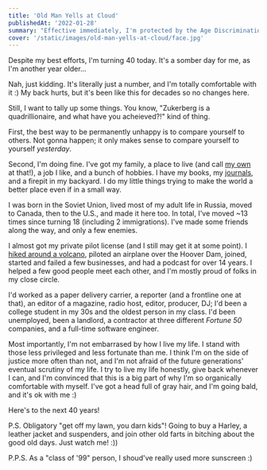```yaml
---
title: 'Old Man Yells at Cloud'
publishedAt: '2022-01-28'
summary: "Effective immediately, I'm protected by the Age Discrimination Act of 1975 👴🏻"
cover: '/static/images/old-man-yells-at-cloud/face.jpg'
---
```


Despite my best efforts, I'm turning 40 today. It's a somber day for me, as I'm another year older...

<ImageWithAlt path="old-man-yells-at-cloud/old.jpg" />

Nah, just kidding. It's literally just a number, and I'm totally comfortable with it :) My back hurts, but it's been like this for decades so no changes here.

Still, I want to tally up some things. You know, "Zukerberg is a quadrillionaire, and what have you acheieved?!" kind of thing.

First, the best way to be permanently unhappy is to compare yourself to others. Not gonna happen; it only makes sense to compare yourself to yourself _yesterday_.

Second, I'm doing fine. I've got my family, a place to live (and call [my own](/blog/june-2021-update) at that!), a job I like, and a bunch of hobbies. I have my books, my [journals](/blog/journaling), and a firepit in my backyard. I do my little things trying to make the world a better place even if in a small way.

<ImageWithAlt path="old-man-yells-at-cloud/hitfm.jpg" caption="2006" />

<ImageWithAlt path="old-man-yells-at-cloud/mayak.jpg" caption="2010" />

I was born in the Soviet Union, lived most of my adult life in Russia, moved to Canada, then to the U.S., and made it here too. In total, I've moved ~13 times since turning 18 (including 2 immigrations). I've made some friends along the way, and only a few enemies.

<ImageWithAlt path="old-man-yells-at-cloud/landed-canada.jpg" caption="2011" />
<ImageWithAlt path="old-man-yells-at-cloud/landed.jpg" caption="2012" />

I almost got my private pilot license (and I still may get it at some point). I [hiked around a volcano](/blog/loowit-trail), piloted an airplane over the Hoover Dam, joined, started and failed a few businesses, and had a podcast for over 14 years. I helped a few good people meet each other, and I'm mostly proud of folks in my close circle.

I'd worked as a paper delivery carrier, a reporter (and a frontline one at that), an editor of a magazine, radio host, editor, producer, DJ; I'd been a college student in my 30s and the oldest person in my class. I'd been unemployed, been a landlord, a contractor at three different _Fortune 50_ companies, and a full-time software engineer.

<ImageWithAlt path="old-man-yells-at-cloud/intel.jpg" caption="2016" />
<ImageWithAlt path="old-man-yells-at-cloud/att.jpg" caption="2018" />
<ImageWithAlt path="old-man-yells-at-cloud/microsoft.jpg" caption="2019" />

Most importantly, I'm not embarrased by how I live my life. I stand with those less privileged and less fortunate than me. I think I'm on the side of justice more often than not, and I'm not afraid of the future generations' eventual scrutiny of my life. I try to live my life honestly, give back whenever I can, and I'm convinced that this is a big part of why I'm so organically comfortable with myself. I've got a head full of gray hair, and I'm going bald, and it's ok with me :)

Here's to the next 40 years!

<ImageWithAlt
  path="old-man-yells-at-cloud/mugshot.jpg"
  caption="2021 Mugshot"
/>

P.S. Obligatory "get off my lawn, you darn kids"! Going to buy a Harley, a leather jacket and suspenders, and join other old farts in bitching about the good old days. Just watch me! :))

P.P.S. As a "class of '99" person, I shoud've really used more sunscreen :)

<YouTube youTubeId="sTJ7AzBIJoI" />
